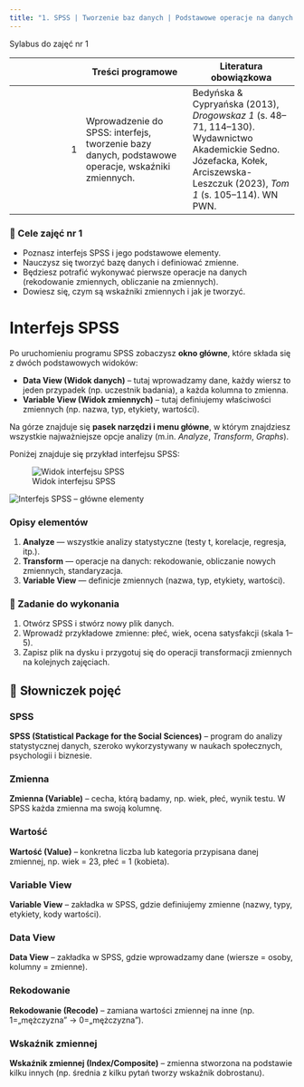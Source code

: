 ```yaml
---
title: "1. SPSS | Tworzenie baz danych | Podstawowe operacje na danych | Tworzenie wskaźników zmiennych"
---
```

Sylabus do zajęć nr 1

|  | Treści programowe | Literatura obowiązkowa |
|-:|---|---|
| 1 | Wprowadzenie do SPSS: interfejs, tworzenie bazy danych, podstawowe operacje, wskaźniki zmiennych. | Bedyńska & Cypryańska (2013), *Drogowskaz 1* (s. 48–71, 114–130). Wydawnictwo Akademickie Sedno.<br>Józefacka, Kołek, Arciszewska-Leszczuk (2023), *Tom 1* (s. 105–114). WN PWN. |



::: callout-tip
### 🎯 Cele zajęć nr 1
- Poznasz interfejs SPSS i jego podstawowe elementy.  
- Nauczysz się tworzyć bazę danych i definiować zmienne.  
- Będziesz potrafić wykonywać pierwsze operacje na danych (rekodowanie zmiennych, obliczanie na zmiennych).
- Dowiesz się, czym są wskaźniki zmiennych i jak je tworzyć. 
:::

# Interfejs SPSS

Po uruchomieniu programu SPSS zobaczysz **okno główne**, które składa się z dwóch podstawowych widoków:  

- **Data View (Widok danych)** – tutaj wprowadzamy dane, każdy wiersz to jeden przypadek (np. uczestnik badania), a każda kolumna to zmienna.  
- **Variable View (Widok zmiennych)** – tutaj definiujemy właściwości zmiennych (np. nazwa, typ, etykiety, wartości).  

Na górze znajduje się **pasek narzędzi i menu główne**, w którym znajdziesz wszystkie najważniejsze opcje analizy (m.in. *Analyze*, *Transform*, *Graphs*).  

Poniżej znajduje się przykład interfejsu SPSS: 

![Widok interfejsu SPSS](img/spss_interface_data_dobrostan.PNG)

<!-- HTML: obraz + hotspoty -->
<div class="annotated-image">
  <img src="../img/spss_interface_data_dobrostan.png" alt="Interfejs SPSS – główne elementy">

  <!-- 1: Menu Analyze -->
  <a class="hotspot" style="top:-700%; left:1%;"
     href="#opis-1" aria-label="Menu Analyze"
     data-label="1" data-tooltip="Menu Analyze"></a>

  <!-- 2: Menu Transform -->
  <a class="hotspot" style="top:56%; left:33%;"
     href="#opis-2" aria-label="Menu Transform"
     data-label="2" data-tooltip="Menu Transform"></a>

  <!-- 3: Variable View (zakładka) -->
  <a class="hotspot" style="top:97%; left:10%;"
     href="#opis-3" aria-label="Variable View"
     data-label="3" data-tooltip="Variable View"></a>
</div>

### Opisy elementów
1. <a id="opis-1"></a> **Analyze** — wszystkie analizy statystyczne (testy t, korelacje, regresja, itp.).  
2. <a id="opis-2"></a> **Transform** — operacje na danych: rekodowanie, obliczanie nowych zmiennych, standaryzacja.  
3. <a id="opis-3"></a> **Variable View** — definicje zmiennych (nazwa, typ, etykiety, wartości).

::: callout-note
### 📝 Zadanie do wykonania
1. Otwórz SPSS i stwórz nowy plik danych.  
2. Wprowadź przykładowe zmienne: płeć, wiek, ocena satysfakcji (skala 1–5).  
3. Zapisz plik na dysku i przygotuj się do operacji transformacji zmiennych na kolejnych zajęciach.  
:::





## 📖 Słowniczek pojęć

::: {.panel-tabset}
### SPSS
**SPSS (Statistical Package for the Social Sciences)** – program do analizy statystycznej danych, szeroko wykorzystywany w naukach społecznych, psychologii i biznesie.  

### Zmienna
**Zmienna (Variable)** – cecha, którą badamy, np. wiek, płeć, wynik testu. W SPSS każda zmienna ma swoją kolumnę.  

### Wartość
**Wartość (Value)** – konkretna liczba lub kategoria przypisana danej zmiennej, np. wiek = 23, płeć = 1 (kobieta).  

### Variable View
**Variable View** – zakładka w SPSS, gdzie definiujemy zmienne (nazwy, typy, etykiety, kody wartości).  

### Data View
**Data View** – zakładka w SPSS, gdzie wprowadzamy dane (wiersze = osoby, kolumny = zmienne).  

### Rekodowanie
**Rekodowanie (Recode)** – zamiana wartości zmiennej na inne (np. 1=„mężczyzna” → 0=„mężczyzna”).  

### Wskaźnik zmiennej
**Wskaźnik zmiennej (Index/Composite)** – zmienna stworzona na podstawie kilku innych (np. średnia z kilku pytań tworzy wskaźnik dobrostanu).  
:::

